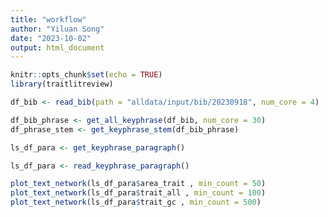 ```yaml
---
title: "workflow"
author: "Yiluan Song"
date: "2023-10-02"
output: html_document
---
```


```r
knitr::opts_chunk$set(echo = TRUE)
library(traitlitreview)
```

```r
df_bib <- read_bib(path = "alldata/input/bib/20230918", num_core = 4)
```

```r
df_bib_phrase <- get_all_keyphrase(df_bib, num_core = 30)
df_phrase_stem <- get_keyphrase_stem(df_bib_phrase)
```

```r
ls_df_para <- get_keyphrase_paragraph()
```

```r
ls_df_para <- read_keyphrase_paragraph()
```

```r
plot_text_network(ls_df_para$area_trait , min_count = 50)
plot_text_network(ls_df_para$trait_all , min_count = 100)
plot_text_network(ls_df_para$trait_gc , min_count = 500)
```


